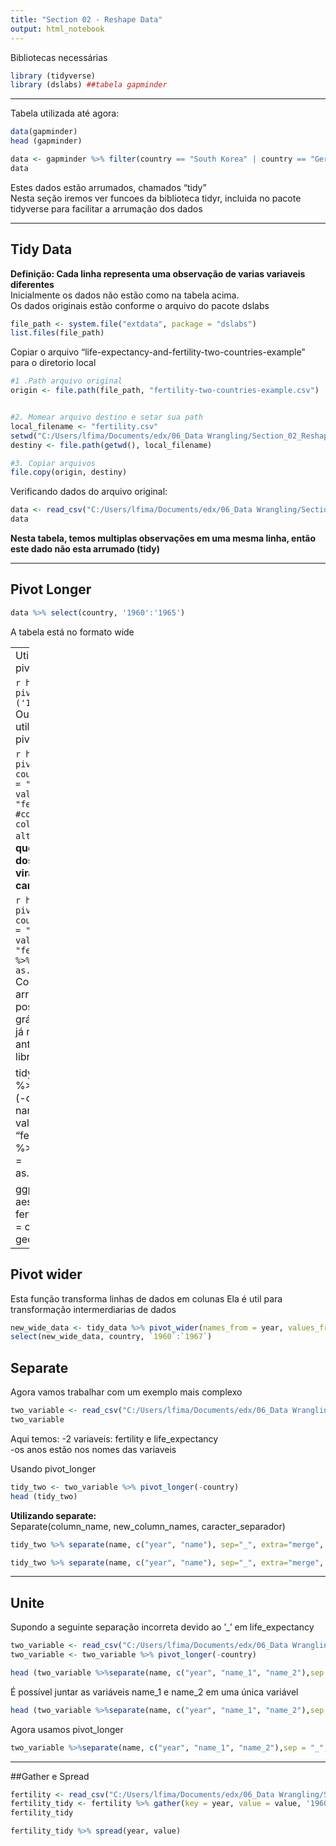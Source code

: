 ```yaml
---
title: "Section 02 - Reshape Data"
output: html_notebook
---
```

Bibliotecas necessárias
```r
library (tidyverse)
library (dslabs) ##tabela gapminder
```

---

Tabela utilizada até agora:
```r
data(gapminder)
head (gapminder)
```

```r
data <- gapminder %>% filter(country == "South Korea" | country == "Germany") %>% select (country, year, life_expectancy, fertility)
data
```
Estes dados estão arrumados, chamados "tidy" <br>
Nesta seção iremos ver funcoes da biblioteca tidyr, incluida no pacote tidyverse para facilitar a arrumação dos dados <br>

---

## Tidy Data
**Definição: Cada linha representa uma observação de varias variaveis diferentes**<br>
Inicialmente os dados não estão como na tabela acima. <br>
Os dados originais estão conforme o arquivo do pacote dslabs

```r
file_path <- system.file("extdata", package = "dslabs")
list.files(file_path)
```
Copiar o arquivo "life-expectancy-and-fertility-two-countries-example" para o diretorio local
```r
#1 .Path arquivo original
origin <- file.path(file_path, "fertility-two-countries-example.csv")


#2. Momear arquivo destino e setar sua path
local_filename <- "fertility.csv"
setwd("C:/Users/lfima/Documents/edx/06_Data Wrangling/Section_02_Reshape/data")
destiny <- file.path(getwd(), local_filename)
```

```r
#3. Copiar arquivos
file.copy(origin, destiny)
```
Verificando dados do arquivo original:
```r
data <- read_csv("C:/Users/lfima/Documents/edx/06_Data Wrangling/Section_02_Reshape/data/fertility.csv")
data
```
**Nesta tabela, temos multiplas observações em uma mesma linha, então este dado não esta arrumado (tidy)**

---

## Pivot Longer
```r
data %>% select(country, '1960':'1965')
```
A tabela está no formato wide <br>

---
Utilizando pivot_longer

```r
head (data %>% pivot_longer ('1960':'2015'))
```
Outra maneira de utilizar pivot_longer
```r
head (data %>% pivot_longer (-country)) #country é a unica coluna que nao foi alterada
```


```r
head (data %>% pivot_longer (-country, names_to = "year", values_to = "fertility_rate")) #country é a unica coluna que nao foi alterada
```
**Notar que os valores dos anos estão viraram caracteres**
```r
head (data %>% pivot_longer (-country, names_to = "year", values_to = "fertility_rate", names_transform = list(year = as.numeric)))
```

```r
head (data %>% pivot_longer (-country, names_to = "year", values_to = "fertility_rate") %>% mutate(year = as.numeric(year)))
```
Com os dados arrumados é possível plotar o gráfico conforme já realizado anteriormente:
```r
library (ggplot2)

tidy_data <- data %>% pivot_longer (-country, names_to = "year", values_to = "fertility_rate") %>% mutate(year = as.numeric(year))

ggplot(tidy_data, aes(x = year, y = fertility_rate, color = country)) + geom_point()
```

---

## Pivot wider
Esta função transforma linhas de dados em colunas
Ela é util para transformação intermerdiarias de dados
```r
new_wide_data <- tidy_data %>% pivot_wider(names_from = year, values_from = fertility_rate)
select(new_wide_data, country, `1960`:`1967`)
```


## Separate

Agora vamos trabalhar com um exemplo mais complexo

```r
two_variable <- read_csv("C:/Users/lfima/Documents/edx/06_Data Wrangling/Section_02_Reshape/data/two_v.csv", show_col_types = FALSE)
two_variable

```
Aqui temos:
-2 variaveis: fertility e life_expectancy<br>
-os anos estão nos nomes das variaveis<br>

Usando pivot_longer
```r
tidy_two <- two_variable %>% pivot_longer(-country)
head (tidy_two)
```

**Utilizando separate:**<br>
Separate(column_name, new_column_names, caracter_separador)
```r
tidy_two %>% separate(name, c("year", "name"), sep="_", extra="merge", convert = TRUE) 
```


```r
tidy_two %>% separate(name, c("year", "name"), sep="_", extra="merge", convert = TRUE) %>% pivot_wider (names_from = name, values_from = value)
```

---

## Unite

Supondo a seguinte separação incorreta devido ao '_' em life_expectancy 
```r

two_variable <- read_csv("C:/Users/lfima/Documents/edx/06_Data Wrangling/Section_02_Reshape/data/two_v.csv", show_col_types = FALSE)
two_variable <- two_variable %>% pivot_longer(-country)

head (two_variable %>%separate(name, c("year", "name_1", "name_2"),sep = "_", fill = "right", convert = TRUE))

```

É possível juntar as variáveis name_1 e name_2 em uma única variável

```r
head (two_variable %>%separate(name, c("year", "name_1", "name_2"),sep = "_", fill = "right", convert = TRUE) %>%  unite(variable_name, name_1, name_2, sep="_"))

```
Agora usamos pivot_longer
```r
two_variable %>%separate(name, c("year", "name_1", "name_2"),sep = "_", fill = "right", convert = TRUE) %>%  unite(variable_name, name_1, name_2, sep="_") %>% pivot_wider(names_from = "variable_name", values_from = value) %>% rename(fertility = fertility_NA)
```

---

##Gather e Spread
```r
fertility <- read_csv("C:/Users/lfima/Documents/edx/06_Data Wrangling/Section_02_Reshape/data/fertility.csv")
fertility_tidy <- fertility %>% gather(key = year, value = value, '1960':'2015')
fertility_tidy
```

```r
fertility_tidy %>% spread(year, value)
```

